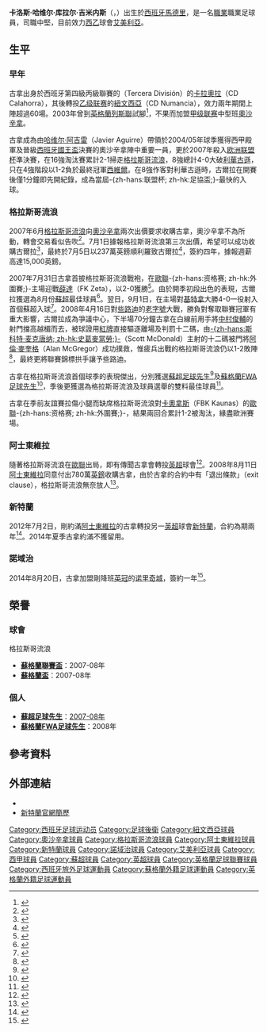 {{noteTA|G1=足球|G2=西甲|G3=蘇超|G4=英超|G5=FAcup
|T=zh-hans:卡洛斯·库拉尔;zh-hk:卡路士·古拿;zh-tw:卡洛斯·庫拉爾;
|1=zh-hans:卡洛斯;zh-hk:卡路士;zh-tw:卡洛斯;
|2=zh-hans:库拉尔;zh-hk:古拿;zh-tw:庫拉爾;
|3=zh-hans:吉米内斯;zh-hk:占美利斯;zh-tw:吉米內斯;
|4=zh-hans:哈维尔;zh-hk:查維亞;zh-tw:哈維爾;
|5=zh-hans:格雷纳; zh-hk:基特拿;
|6=zh-hans:勒沃库森; zh-hk:利華古遜;
}}
{{Infobox football biography 2
| playername          = 卡洛斯·库拉尔<br />''Carlos Cuéllar''
| image               = [[File:Carlos_Cuellar.jpg|220px]]
| caption             = 
| fullname            = Carlos Javier Cuéllar Jimenez
| dateofbirth         = {{birth date and age|1981|8|23}}
| cityofbirth         = [[馬德里|馬德里]]
| countryofbirth      = [[西班牙|西班牙]]
| height              = {{height|m=1.90}}
| position            = [[中堅|中堅]]
| currentclub         = [[阿尔梅里亚体育联盟|艾美利亞]]
| clubnumber          = 5
| youthyears1         = 
| youthclubs1         = 
| years1              = 2000−2001
| clubs1              = {{tsl|en|CD Calahorra||卡拉奧拉}}
| caps1               = 19
| goals1              = 0
| years2              = 2001−2003
| clubs2              = [[努曼西亞足球俱樂部|紐文西亞]]
| caps2               = 62
| goals2              = 4
| years3              = 2003−2007
| clubs3              = [[奥萨苏纳竞技|奧沙辛拿]]
| caps3               = 70
| goals3              = 2
| years4              = 2007−2008
| clubs4              = [[流浪者足球俱乐部|格拉斯哥流浪]]
| caps4               = 36
| goals4              = 4
| years5              = 2008−2012
| clubs5              = [[阿士東維拉足球會|阿士東維拉]]
| caps5               = 94
| goals5              = 2
| years6              = 2012−2014
| clubs6              = [[桑德兰足球俱乐部|新特蘭]]
| caps6               = 30
| goals6              = 1
| years7              = 2014−2015
| clubs7              = [[诺里奇城足球俱乐部|诺里奇城]]
| caps7               = 8
| goals7              = 0
| years8              = 2015−
| clubs8              = [[阿尔梅里亚体育联盟|艾美利亞]]
| caps8               = 0
| goals8              = 0
| totalcaps           = 
| totalgoals          = 
| nationalyears1      = 
| nationalteam1       = 
| nationalcaps1       = 
| nationalgoals1      = 
| medaltemplates      = 
| club-update         = 2015年3月13日 (五) 13:32 (UTC)
| nationalteam-update = 
}}
{{中文譯名
| english    = Carlos '''Cuéllar'''
| putonghua  = 库拉尔
| taiwan     = 庫拉爾
| cantonese  = 古拿<br />古爾拉
|}}
'''卡洛斯·哈维尔·库拉尔·吉米内斯'''（{{lang-es|'''Carlos Javier Cuéllar Jimenez'''}}，{{bd|1981年|8月23日|catidx=Cuéllar, Carlos}}）出生於[[西班牙|西班牙]][[馬德里|馬德里]]，是一名[[職業|職業]]職業足球員，司職中堅，目前效力[[西乙|西乙]]球會[[阿尔梅里亚体育联盟|艾美利亞]]。

== 生平 ==
=== 早年 ===
古拿出身於西班牙第四級丙級聯賽的（Tercera División）的[[CD_Calahorra|卡拉奧拉]]（CD Calahorra），其後轉投[[西班牙足球乙级联赛|乙级联赛]]的[[努曼西亞足球俱樂部|紐文西亞]]（CD Numancia），效力兩年期間上陣超過60場。2003年曾到[[英格蘭|英格蘭]][[利兹联足球俱乐部|列斯聯]]試腳<ref>{{Cite web |url=http://news.bbc.co.uk/sport2/hi/football/teams/l/leeds_united/3169775.stm |title=Leeds close to Cuellar deal |accessdate=2008-08-12 |archive-date=2014-08-26 |archive-url=https://web.archive.org/web/20140826120038/http://news.bbc.co.uk/sport2/hi/football/teams/l/leeds_united/3169775.stm |dead-url=no }}</ref>，不果而加盟[[西班牙足球甲级联赛|甲级联赛]]中型班[[奥萨苏纳竞技|奧沙辛拿]]。

古拿成為由[[哈维尔·阿吉雷|哈维尔·阿吉雷]]（Javier Aguirre）帶領於2004/05年球季獲得西甲殿軍及晉級[[西班牙國王盃|西班牙國王盃]]決賽的奧沙辛拿陣中重要一員，更於2007年殺入[[欧洲联盟杯|欧洲联盟杯]]準決賽，在16強淘汰賽累計2-1掃走[[格拉斯哥流浪|格拉斯哥流浪]]，8強總計4-0大破[[勒沃库森足球俱乐部|利華古遜]]，只在4強階段以1-2負於最終冠軍[[西維爾足球會|西維爾]]。在8強作客對利華古遜時，古爾拉在開賽後僅1分鐘即先開紀錄，成為當屆-{zh-hans:联盟杯; zh-hk:足協盃;}-最快的入球。

=== 格拉斯哥流浪 ===
2007年6月[[流浪者足球俱乐部|格拉斯哥流浪]]向[[奥萨苏纳竞技|奧沙辛拿]]兩次出價要求收購古拿，奧沙辛拿不為所動，轉會交易看似告吹<ref>{{Cite web |url=http://news.bbc.co.uk/sport2/hi/football/teams/r/rangers/6257696.stm |title=Cuellar prepared to stay in Spain |accessdate=2008-08-12 |archive-date=2007-08-20 |archive-url=https://web.archive.org/web/20070820050306/http://news.bbc.co.uk/sport2/hi/football/teams/r/rangers/6257696.stm |dead-url=no }}</ref>。7月1日據報格拉斯哥流浪第三次出價，希望可以成功收購古爾拉<ref>{{Cite web |url=http://news.bbc.co.uk/sport1/hi/football/teams/r/rangers/6258664.stm |title=Cuellar move could be back on |accessdate=2008-08-12 |archive-date=2007-10-03 |archive-url=https://web.archive.org/web/20071003091944/http://news.bbc.co.uk/sport1/hi/football/teams/r/rangers/6258664.stm |dead-url=no }}</ref>，最終於7月5日以237萬英鎊順利羅致古爾拉<ref>{{Cite web |url=http://news.bbc.co.uk/sport2/hi/football/teams/r/rangers/6276338.stm |title=Rangers clinch signing of Cuellar |accessdate=2008-08-12 |archive-date=2007-08-16 |archive-url=https://web.archive.org/web/20070816212948/http://news.bbc.co.uk/sport2/hi/football/teams/r/rangers/6276338.stm |dead-url=no }}</ref>，簽約四年，據報週薪高達15,000英鎊。

2007年7月31日古拿首披格拉斯哥流浪戰袍，在[[歐聯|歐聯]]-{zh-hans:资格赛; zh-hk:外圍賽;}-主場迎戰[[FK_Zeta|薛達]]（FK Zeta），以2-0獲勝<ref>{{Cite web |url=http://news.bbc.co.uk/sport1/hi/football/europe/6922795.stm |title=Rangers 2-0 FK Zeta |accessdate=2008-08-12 |archive-date=2012-10-25 |archive-url=https://www.webcitation.org/6BgSZJPXr?url=http://news.bbc.co.uk/sport2/hi/football/europe/6922795.stm |dead-url=no }}</ref>。由於開季初段出色的表現，古爾拉獲選為8月份[[蘇格蘭足球超級聯賽|蘇超]]最佳球員<ref>{{Cite web |url=http://news.bbc.co.uk/sport2/hi/football/teams/r/rangers/6974517.stm |title=Cuellar wins first monthly award |accessdate=2008-08-12 |archive-date=2014-08-26 |archive-url=https://web.archive.org/web/20140826121111/http://news.bbc.co.uk/sport2/hi/football/teams/r/rangers/6974517.stm |dead-url=no }}</ref>。翌日，9月1日，在主場對[[格雷纳足球俱乐部|基特拿]]大勝4-0一役射入首個蘇超入球<ref>{{Cite web |url=http://news.bbc.co.uk/sport1/hi/football/scot_prem/6970400.stm |title=Rangers 4-0 Gretna |accessdate=2008-08-12 |archive-date=2012-08-09 |archive-url=https://www.webcitation.org/69mlm1RxO?url=http://news.bbc.co.uk/sport2/hi/football/scot_prem/6970400.stm |dead-url=no }}</ref>。2008年4月16日對[[凯尔特人足球俱乐部|些路迪]]的[[老字號_(足球)|老字號]]大戰，勝負對奪取聯賽冠軍有重大影響，古爾拉成為爭議中心，下半場70分鐘古拿在白線前用手將[[中村俊輔|中村俊輔]]的射門擋高越楣而去，被球證用[[紅牌|紅牌]]直接驅逐離場及判罰十二碼，由[[斯科特·麦克唐纳|-{zh-hans:斯科特·麦克唐纳; zh-hk:史葛麥當勞;}-]]（Scott McDonald）主射的十二碼被門將[[阿倫·麥奎格|阿倫·麥奎格]]（Alan McGregor）成功撲救，惟疲兵出戰的格拉斯哥流浪仍以1-2敗陣<ref>{{Cite web |url=http://news.bbc.co.uk/sport2/hi/football/scot_prem/7348837.stm |title=Celtic 2-1 Rangers |accessdate=2008-08-12 |archive-date=2012-03-23 |archive-url=https://web.archive.org/web/20120323034749/http://news.bbc.co.uk/sport2/hi/football/scot_prem/7348837.stm |dead-url=no }}</ref>，最終更將聯賽錦標拱手讓予些路迪。

古拿在格拉斯哥流浪首個球季的表現傑出，分別獲選[[蘇格蘭足球超級聯賽|蘇超足球先生]]<ref>{{Cite web |url=http://news.bbc.co.uk/sport2/hi/football/scot_prem/7347583.stm |title=Rangers land SPL awards hat-trick |accessdate=2008-08-12 |archive-date=2008-07-24 |archive-url=https://web.archive.org/web/20080724195210/http://news.bbc.co.uk/sport2/hi/football/scot_prem/7347583.stm |dead-url=no }}</ref>及[[蘇格蘭FWA足球先生|蘇格蘭FWA足球先生]]<ref>{{Cite web |url=http://news.bbc.co.uk/sport1/hi/football/scot_prem/7382973.stm |title=Cuellar picks up writers' award |accessdate=2008-08-12 |archive-date=2008-05-09 |archive-url=https://web.archive.org/web/20080509015617/http://news.bbc.co.uk/sport1/hi/football/scot_prem/7382973.stm |dead-url=no }}</ref>，季後更獲選為格拉斯哥流浪及球員選舉的雙料最佳球員<ref>{{Cite web |url=http://news.bbc.co.uk/sport2/hi/football/teams/r/rangers/7521968.stm |title=Cuellar envisages future at Ibrox |accessdate=2008-08-12 |archive-date=2008-07-24 |archive-url=https://web.archive.org/web/20080724050108/http://news.bbc.co.uk/sport2/hi/football/teams/r/rangers/7521968.stm |dead-url=no }}</ref>。

古拿在季前友誼賽拉傷小腿而缺席格拉斯哥流浪對[[FBK考那斯|卡奧拿斯]]（FBK Kaunas）的[[歐聯|歐聯]]-{zh-hans:资格赛; zh-hk:外圍賽;}-，結果兩回合累計1-2被淘汰，緣盡歐洲賽場。

=== 阿士東維拉 ===
隨著格拉斯哥流浪在[[歐聯|歐聯]]出局，即有傳聞古拿會轉投[[英超|英超]]球會<ref>{{Cite web |url=http://news.bbc.co.uk/sport2/hi/football/teams/r/rangers/7550673.stm |title=Cuellar not on market says Smith |accessdate=2008-08-12 |archive-date=2008-08-12 |archive-url=https://web.archive.org/web/20080812031951/http://news.bbc.co.uk/sport2/hi/football/teams/r/rangers/7550673.stm |dead-url=no }}</ref>。2008年8月11日[[阿士東維拉足球會|阿士東維拉]]同意付出780萬[[英鎊|英鎊]]收購古拿，由於古拿的合約中有「退出條款」（exit clause），格拉斯哥流浪無奈放人<ref>{{Cite web |url=http://news.bbc.co.uk/sport2/hi/football/teams/a/aston_villa/7555187.stm |title=Villa agree £7.8m fee for Cuellar |accessdate=2008-08-12 |archive-date=2008-08-13 |archive-url=https://web.archive.org/web/20080813010535/http://news.bbc.co.uk/sport2/hi/football/teams/a/aston_villa/7555187.stm |dead-url=no }}</ref>。

=== 新特蘭 ===
2012年7月2日，剛約滿[[阿士東維拉足球會|阿士東維拉]]的古拿轉投另一[[英超|英超]]球會[[桑德兰足球俱乐部|新特蘭]]，合約為期兩年<ref>{{cite news |language=en |url=http://www.bbc.co.uk/sport/0/football/18672151 |title=Carlos Cuellar signs for Sunderland on a two-year contract |publisher=''[[BBC_Sport|BBC Sport]]'' |date=2012-07-02 |accessdate=2013-10-27 |archive-date=2012-08-15 |archive-url=https://web.archive.org/web/20120815080808/http://www.bbc.co.uk/sport/0/football/18672151 |dead-url=no }}</ref>。2014年夏季古拿約滿不獲留用。

=== 諾域治 ===
2014年8月20日，古拿加盟剛降班[[英冠|英冠]]的[[诺里奇城足球俱乐部|诺里奇城]]，簽約一年<ref>{{cite news |language=en |url=http://www.bbc.com/sport/0/football/28869774 |title=Norwich City sign Carlos Cuellar and Cameron Jerome |work=''[[BBC_Sport|BBC Sport]]'' |date=2014-08-20 |accessdate=2014-08-24 |archive-date=2015-04-14 |archive-url=https://web.archive.org/web/20150414141402/http://www.bbc.com/sport/0/football/28869774 |dead-url=no }}</ref>。

== 榮譽 ==
=== 球會 ===
;格拉斯哥流浪
* '''[[蘇格蘭聯賽盃|蘇格蘭聯賽盃]]'''：2007-08年
* '''[[蘇格蘭盃|蘇格蘭盃]]'''：2007-08年

=== 個人 ===
* '''[[蘇格蘭足球超級聯賽|蘇超足球先生]]'''：[[2007至2008蘇格蘭足球超級聯賽|2007-08年]]
* '''[[蘇格蘭FWA足球先生|蘇格蘭FWA足球先生]]'''：2008年

== 參考資料 ==
{{reflist}}

== 外部連結 ==
* {{soccerbase|id=46437|name=Carlos Cuéllar}}
* [http://www.safc.com/players-and-staff/first-team/carlos-cuellar 新特蘭官網簡歷]{{Wayback|url=http://www.safc.com/players-and-staff/first-team/carlos-cuellar |date=20131029190448 }}

{{蘇格蘭FWA足球先生}}

{{DEFAULTSORT:Cuéllar , Carlos}}
[[Category:西班牙足球运动员|Category:西班牙足球运动员]]
[[Category:足球後衛|Category:足球後衛]]
[[Category:紐文西亞球員|Category:紐文西亞球員]]
[[Category:奧沙辛拿球員|Category:奧沙辛拿球員]]
[[Category:格拉斯哥流浪球員|Category:格拉斯哥流浪球員]]
[[Category:阿士東維拉球員|Category:阿士東維拉球員]]
[[Category:新特蘭球員|Category:新特蘭球員]]
[[Category:諾域治球員|Category:諾域治球員]]
[[Category:艾美利亞球員|Category:艾美利亞球員]]
[[Category:西甲球員|Category:西甲球員]]
[[Category:蘇超球員|Category:蘇超球員]]
[[Category:英超球員|Category:英超球員]]
[[Category:英格蘭足球聯賽球員|Category:英格蘭足球聯賽球員]]
[[Category:西班牙旅外足球運動員|Category:西班牙旅外足球運動員]]
[[Category:蘇格蘭外籍足球運動員|Category:蘇格蘭外籍足球運動員]]
[[Category:英格蘭外籍足球運動員|Category:英格蘭外籍足球運動員]]
